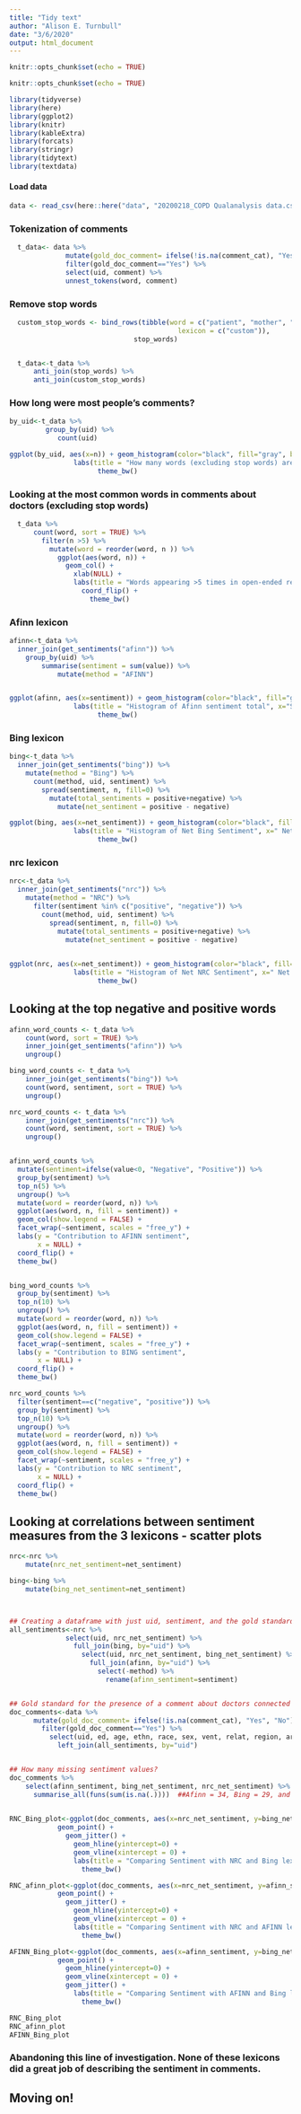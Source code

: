 ```yaml
---
title: "Tidy text"
author: "Alison E. Turnbull"
date: "3/6/2020"
output: html_document
---
```


```r
knitr::opts_chunk$set(echo = TRUE)
```


```r
knitr::opts_chunk$set(echo = TRUE)
```


```r
library(tidyverse)
library(here)
library(ggplot2)
library(knitr)
library(kableExtra)
library(forcats)
library(stringr)
library(tidytext)
library(textdata)
```

#### Load data
```r
data <- read_csv(here::here("data", "20200218_COPD Qualanalysis data.csv"), col_types = cols())
```

### Tokenization of comments
```r
  t_data<- data %>%
              mutate(gold_doc_comment= ifelse(!is.na(comment_cat), "Yes", "No")) %>%
              filter(gold_doc_comment=="Yes") %>%
              select(uid, comment) %>%
              unnest_tokens(word, comment)
```

### Remove stop words
```r
  custom_stop_words <- bind_rows(tibble(word = c("patient", "mother", "don"), 
                                          lexicon = c("custom")), 
                               stop_words)


  t_data<-t_data %>% 
      anti_join(stop_words) %>%
      anti_join(custom_stop_words)
```

### How long were most people's comments?
```r
by_uid<-t_data %>%
         group_by(uid) %>%
            count(uid)

ggplot(by_uid, aes(x=n)) + geom_histogram(color="black", fill="gray", binwidth = 1) +
                labs(title = "How many words (excluding stop words) are in open-ended responses?", x="Number of words", y="Number of responses") +
                      theme_bw()
```




### Looking at the most common words in comments about doctors (excluding stop words)
```r

  t_data %>%
      count(word, sort = TRUE) %>%
        filter(n >5) %>%
          mutate(word = reorder(word, n )) %>%
            ggplot(aes(word, n)) +
              geom_col() + 
                xlab(NULL) + 
                labs(title = "Words appearing >5 times in open-ended responses", y ="How many times this word appears in responses") +
                  coord_flip() +
                    theme_bw()

```

### Afinn lexicon 
```r
afinn<-t_data %>%
  inner_join(get_sentiments("afinn")) %>%
    group_by(uid) %>%
        summarise(sentiment = sum(value)) %>%
            mutate(method = "AFINN")


ggplot(afinn, aes(x=sentiment)) + geom_histogram(color="black", fill="gray", binwidth = 1) +
                labs(title = "Histogram of Afinn sentiment total", x="Sentiment", y="Number of responses") +
                      theme_bw()
```

### Bing lexicon 
```r
bing<-t_data %>%
  inner_join(get_sentiments("bing")) %>%
    mutate(method = "Bing") %>%
      count(method, uid, sentiment) %>%
        spread(sentiment, n, fill=0) %>%
          mutate(total_sentiments = positive+negative) %>%
            mutate(net_sentiment = positive - negative)

ggplot(bing, aes(x=net_sentiment)) + geom_histogram(color="black", fill="gray", binwidth = 1) +
                labs(title = "Histogram of Net Bing Sentiment", x=" Net Sentiment", y="Number of responses") +
                      theme_bw()

```

### nrc lexicon 
```r
nrc<-t_data %>%
  inner_join(get_sentiments("nrc")) %>%
    mutate(method = "NRC") %>%
      filter(sentiment %in% c("positive", "negative")) %>%
        count(method, uid, sentiment) %>%
          spread(sentiment, n, fill=0) %>%
            mutate(total_sentiments = positive+negative) %>%
              mutate(net_sentiment = positive - negative)
          

ggplot(nrc, aes(x=net_sentiment)) + geom_histogram(color="black", fill="gray", binwidth = 1) +
                labs(title = "Histogram of Net NRC Sentiment", x=" Net Sentiment", y="Number of responses") +
                      theme_bw()

```

## Looking at the top negative and positive words

```r
afinn_word_counts <- t_data %>%
    count(word, sort = TRUE) %>%
    inner_join(get_sentiments("afinn")) %>%
    ungroup()

bing_word_counts <- t_data %>%
    inner_join(get_sentiments("bing")) %>%
    count(word, sentiment, sort = TRUE) %>%
    ungroup()

nrc_word_counts <- t_data %>%
    inner_join(get_sentiments("nrc")) %>%
    count(word, sentiment, sort = TRUE) %>%
    ungroup()


afinn_word_counts %>%
  mutate(sentiment=ifelse(value<0, "Negative", "Positive")) %>%
  group_by(sentiment) %>%
  top_n(5) %>%
  ungroup() %>%
  mutate(word = reorder(word, n)) %>%
  ggplot(aes(word, n, fill = sentiment)) +
  geom_col(show.legend = FALSE) +
  facet_wrap(~sentiment, scales = "free_y") +
  labs(y = "Contribution to AFINN sentiment",
       x = NULL) +
  coord_flip() +
  theme_bw()


bing_word_counts %>%
  group_by(sentiment) %>%
  top_n(10) %>%
  ungroup() %>%
  mutate(word = reorder(word, n)) %>%
  ggplot(aes(word, n, fill = sentiment)) +
  geom_col(show.legend = FALSE) +
  facet_wrap(~sentiment, scales = "free_y") +
  labs(y = "Contribution to BING sentiment",
       x = NULL) +
  coord_flip() +
  theme_bw()

nrc_word_counts %>%
  filter(sentiment==c("negative", "positive")) %>%
  group_by(sentiment) %>%
  top_n(10) %>%
  ungroup() %>%
  mutate(word = reorder(word, n)) %>%
  ggplot(aes(word, n, fill = sentiment)) +
  geom_col(show.legend = FALSE) +
  facet_wrap(~sentiment, scales = "free_y") +
  labs(y = "Contribution to NRC sentiment",
       x = NULL) +
  coord_flip() + 
  theme_bw()

```




## Looking at correlations between sentiment measures from the 3 lexicons - scatter plots

```r
nrc<-nrc %>%
    mutate(nrc_net_sentiment=net_sentiment)

bing<-bing %>%
    mutate(bing_net_sentiment=net_sentiment)



## Creating a dataframe with just uid, sentiment, and the gold standard
all_sentiments<-nrc %>%
              select(uid, nrc_net_sentiment) %>%
                full_join(bing, by="uid") %>%
                  select(uid, nrc_net_sentiment, bing_net_sentiment) %>%
                    full_join(afinn, by="uid") %>%
                      select(-method) %>%
                        rename(afinn_sentiment=sentiment)


## Gold standard for the presence of a comment about doctors connected to sentiments
doc_comments<-data %>%
      mutate(gold_doc_comment= ifelse(!is.na(comment_cat), "Yes", "No")) %>%
        filter(gold_doc_comment=="Yes") %>%
          select(uid, ed, age, ethn, race, sex, vent, relat, region, arm, rasch_score_total, trust_score, comment, comment_cat, sentim_final) %>% 
            left_join(all_sentiments, by="uid")


## How many missing sentiment values? 
doc_comments %>%
    select(afinn_sentiment, bing_net_sentiment, nrc_net_sentiment) %>%
      summarise_all(funs(sum(is.na(.))))  ##Afinn = 34, Bing = 29, and NRC=17 missing

            
RNC_Bing_plot<-ggplot(doc_comments, aes(x=nrc_net_sentiment, y=bing_net_sentiment, color=sentim_final)) + 
            geom_point() + 
              geom_jitter() + 
                geom_hline(yintercept=0) +
                geom_vline(xintercept = 0) +
                labs(title = "Comparing Sentiment with NRC and Bing lexicons", x="NRC", y="Bing") + 
                  theme_bw()

RNC_afinn_plot<-ggplot(doc_comments, aes(x=nrc_net_sentiment, y=afinn_sentiment, color=sentim_final)) + 
            geom_point() + 
              geom_jitter() + 
                geom_hline(yintercept=0) +
                geom_vline(xintercept = 0) +
                labs(title = "Comparing Sentiment with NRC and AFINN lexicons", x="NRC", y="AFINN") + 
                  theme_bw()

AFINN_Bing_plot<-ggplot(doc_comments, aes(x=afinn_sentiment, y=bing_net_sentiment, color=sentim_final)) + 
            geom_point() + 
              geom_hline(yintercept=0) +
              geom_vline(xintercept = 0) +
              geom_jitter() + 
                labs(title = "Comparing Sentiment with AFINN and Bing lexicons", x="AFINN", y="Bing") + 
                  theme_bw()

RNC_Bing_plot
RNC_afinn_plot
AFINN_Bing_plot
```

### Abandoning this line of investigation.  None of these lexicons did a great job of describing the sentiment in comments. 

## Moving on! 




